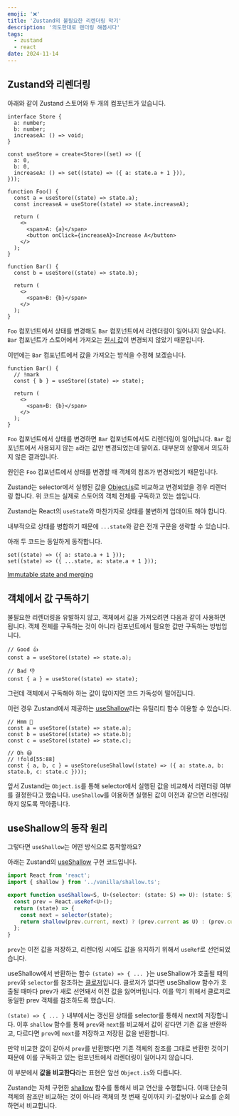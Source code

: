 ```yaml
---
emoji: '❌'
title: 'Zustand의 불필요한 리렌더링 막기'
description: '의도한대로 렌더링 해봅시다'
tags:
  - zustand
  - react
date: 2024-11-14
---
```


## Zustand와 리렌더링

아래와 같이 Zustand 스토어와 두 개의 컴포넌트가 있습니다.

```tsx
interface Store {
  a: number;
  b: number;
  increaseA: () => void;
}

const useStore = create<Store>((set) => ({
  a: 0,
  b: 0,
  increaseA: () => set((state) => ({ a: state.a + 1 })),
}));
```

```tsx
function Foo() {
  const a = useStore((state) => state.a);
  const increaseA = useStore((state) => state.increaseA);

  return (
    <>
      <span>A: {a}</span>
      <button onClick={increaseA}>Increase A</button>
    </>
  );
}

function Bar() {
  const b = useStore((state) => state.b);

  return (
    <>
      <span>B: {b}</span>
    </>
  );
}
```

`Foo` 컴포넌트에서 상태를 변경해도 `Bar` 컴포넌트에서 리렌더링이 일어나지 않습니다. `Bar` 컴포넌트가 스토어에서 가져오는 [원시 값](https://developer.mozilla.org/ko/docs/Glossary/Primitive)이 변경되지 않았기 때문입니다.

이번에는 `Bar` 컴포넌트에서 값을 가져오는 방식을 수정해 보겠습니다.

```tsx
function Bar() {
  // !mark
  const { b } = useStore((state) => state);

  return (
    <>
      <span>B: {b}</span>
    </>
  );
}
```

`Foo` 컴포넌트에서 상태를 변경하면 `Bar` 컴포넌트에서도 리렌더링이 일어납니다. `Bar` 컴포넌트에서 사용되지 않는 `a`라는 값만 변경되었는데 말이죠. 대부분의 상황에서 의도하지 않은 결과입니다.

원인은 `Foo` 컴포넌트에서 상태를 변경할 때 객체의 참조가 변경되었기 때문입니다.

Zustand는 selector에서 실행된 값을 [Object.is](https://developer.mozilla.org/en-US/docs/Web/JavaScript/Reference/Global_Objects/Object/is?retiredLocale=it)로 비교하고 변경되었을 경우 리렌더링 합니다. 위 코드는 실제로 스토어의 객체 전체를 구독하고 있는 셈입니다.

<Callout>

Zustand는 React의 `useState`와 마찬가지로 상태를 불변하게 업데이트 해야 합니다.

내부적으로 상태를 병합하기 때문에 `...state`와 같은 전개 구문을 생략할 수 있습니다.

아래 두 코드는 동일하게 동작합니다.

```tsx
set((state) => ({ a: state.a + 1 }));
set((state) => ({ ...state, a: state.a + 1 }));
```

[Immutable state and merging](https://zustand.docs.pmnd.rs/guides/immutable-state-and-merging)

</Callout>

## 객체에서 값 구독하기

불필요한 리렌더링을 유발하지 않고, 객체에서 값을 가져오려면 다음과 같이 사용하면 됩니다. 객체 전체를 구독하는 것이 아니라 컴포넌트에서 필요한 값만 구독하는 방법입니다.

```tsx
// Good 👍
const a = useStore((state) => state.a);

// Bad 👎
const { a } = useStore((state) => state);
```

그런데 객체에서 구독해야 하는 값이 많아지면 코드 가독성이 떨어집니다.

이런 경우 Zustand에서 제공하는 [useShallow](https://zustand.docs.pmnd.rs/guides/prevent-rerenders-with-use-shallow)라는 유틸리티 함수 이용할 수 있습니다.

```tsx
// Hmm 🤔
const a = useStore((state) => state.a);
const b = useStore((state) => state.b);
const c = useStore((state) => state.c);

// Oh 😆
// !fold[55:88]
const { a, b, c } = useStore(useShallow((state) => ({ a: state.a, b: state.b, c: state.c })));
```

앞서 Zustand는 `Object.is`를 통해 selector에서 실행된 값을 비교해서 리렌더링 여부를 결정한다고 했습니다. `useShallow`를 이용하면 실행된 값이 이전과 같으면 리렌더링하지 않도록 막아줍니다.

## useShallow의 동작 원리

그렇다면 `useShallow`는 어떤 방식으로 동작할까요?

아래는 Zustand의 [useShallow](https://github.com/pmndrs/zustand/blob/main/src/react/shallow.ts) 구현 코드입니다.

```ts react/shallow.ts
import React from 'react';
import { shallow } from '../vanilla/shallow.ts';

export function useShallow<S, U>(selector: (state: S) => U): (state: S) => U {
  const prev = React.useRef<U>();
  return (state) => {
    const next = selector(state);
    return shallow(prev.current, next) ? (prev.current as U) : (prev.current = next);
  };
}
```

`prev`는 이전 값을 저장하고, 리렌더링 시에도 값을 유지하기 위해서 `useRef`로 선언되었습니다.

useShallow에서 반환하는 함수 `(state) => { ... }`는 useShallow가 호출될 때의 `prev`와 `selector`를 참조하는 [클로저](https://developer.mozilla.org/ko/docs/Web/JavaScript/Closures)입니다. 클로저가 없다면 useShallow 함수가 호출될 때마다 prev가 새로 선언돼서 이전 값을 잃어버립니다. 이를 막기 위해서 클로저로 동일한 prev 객체를 참조하도록 했습니다.

`(state) => { ... }` 내부에서는 갱신된 상태를 selector를 통해서 next에 저장합니다. 이후 `shallow` 함수를 통해 `prev`와 `next`를 비교해서 값이 같다면 기존 값을 반환하고, 다르다면 `prev`에 `next`를 저장하고 저장된 값을 반환합니다.

만약 비교한 값이 같아서 `prev`를 반환했다면 기존 객체의 참조를 그대로 반환한 것이기 때문에 이를 구독하고 있는 컴포넌트에서 리렌더링이 일어나지 않습니다.

<Callout>

이 부분에서 **값을 비교한다**라는 표현은 앞선 `Object.is`와 다릅니다.

Zustand는 자체 구현한 [shallow](https://github.com/pmndrs/zustand/blob/main/src/vanilla/shallow.ts) 함수를 통해서 비교 연산을 수행합니다. 이때 단순히 객체의 참조만 비교하는 것이 아니라 객체의 첫 번째 깊이까지 키-값쌍이나 요소를 순회하면서 비교합니다.

</Callout>
